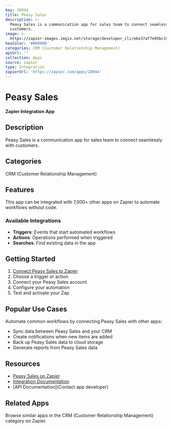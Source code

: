 ```yaml
---
key: 28944
title: Peasy Sales
description: >-
  Peasy Sales is a communication app for sales team to connect seamlessly with
  customers.
image: >-
  https://zapier-images.imgix.net/storage/developer_cli/e6e37af7e95bc1903a6fddbcf76e584a_2.png?auto=format%2Ccompress&ixlib=python-3.0.0&q=50
hexColor: '#000000'
categories: CRM (Customer Relationship Management)
apiUrl: ''
collection: Apps
source: zapier
type: Integration
zapierUrl: 'https://zapier.com/apps/28944'
---
```

# Peasy Sales

**Zapier Integration App**

## Description

Peasy Sales is a communication app for sales team to connect seamlessly with customers.

## Categories

CRM (Customer Relationship Management)

## Features

This app can be integrated with 7,000+ other apps on Zapier to automate workflows without code.

### Available Integrations

- **Triggers**: Events that start automated workflows
- **Actions**: Operations performed when triggered
- **Searches**: Find existing data in the app

## Getting Started

1. [Connect Peasy Sales to Zapier](https://zapier.com/apps/28944)
2. Choose a trigger or action
3. Connect your Peasy Sales account
4. Configure your automation
5. Test and activate your Zap

## Popular Use Cases

Automate common workflows by connecting Peasy Sales with other apps:

- Sync data between Peasy Sales and your CRM
- Create notifications when new items are added
- Back up Peasy Sales data to cloud storage
- Generate reports from Peasy Sales data

## Resources

- [Peasy Sales on Zapier](https://zapier.com/apps/28944)
- [Integration Documentation](https://zapier.com/apps/28944/integrations)
- [API Documentation](Contact app developer)

## Related Apps

Browse similar apps in the CRM (Customer Relationship Management) category on Zapier.
